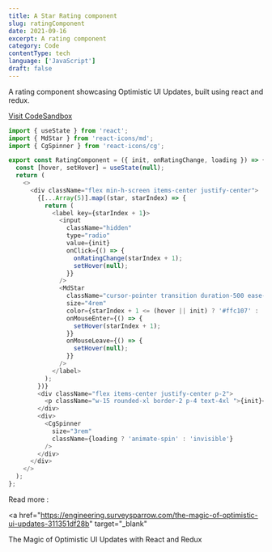 ```yaml
---
title: A Star Rating component
slug: ratingComponent
date: 2021-09-16
excerpt: A rating component
category: Code
contentType: tech
language: ['JavaScript']
draft: false
---
```


A rating component showcasing Optimistic UI Updates, built using react and redux.

<a href="https://codesandbox.io/s/optimistic-ui-example-sl32o" target="_blank">
  Visit CodeSandbox
</a>

```js
import { useState } from 'react';
import { MdStar } from 'react-icons/md';
import { CgSpinner } from 'react-icons/cg';

export const RatingComponent = ({ init, onRatingChange, loading }) => {
  const [hover, setHover] = useState(null);
  return (
    <>
      <div className="flex min-h-screen items-center justify-center">
        {[...Array(5)].map((star, starIndex) => {
          return (
            <label key={starIndex + 1}>
              <input
                className="hidden"
                type="radio"
                value={init}
                onClick={() => {
                  onRatingChange(starIndex + 1);
                  setHover(null);
                }}
              />
              <MdStar
                className="cursor-pointer transition duration-500 ease-in-out"
                size="4rem"
                color={starIndex + 1 <= (hover || init) ? '#ffc107' : '#dedede'}
                onMouseEnter={() => {
                  setHover(starIndex + 1);
                }}
                onMouseLeave={() => {
                  setHover(null);
                }}
              />
            </label>
          );
        })}
        <div className="flex items-center justify-center p-2">
          <p className="w-15 rounded-xl border-2 p-4 text-4xl ">{init}</p>
        </div>
        <div>
          <CgSpinner
            size="3rem"
            className={loading ? 'animate-spin' : 'invisible'}
          />
        </div>
      </div>
    </>
  );
};
```

Read more :

<a
  href="https://engineering.surveysparrow.com/the-magic-of-optimistic-ui-updates-311351df28b"
  target="_blank"
>
  The Magic of Optimistic UI Updates with React and Redux
</a>
